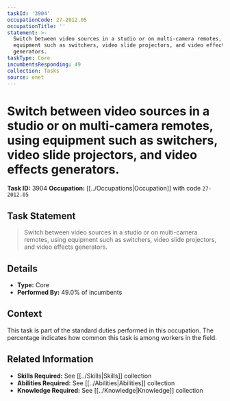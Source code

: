 ```yaml
---
taskId: '3904'
occupationCode: 27-2012.05
occupationTitle: ''
statement: >-
  Switch between video sources in a studio or on multi-camera remotes, using
  equipment such as switchers, video slide projectors, and video effects
  generators.
taskType: Core
incumbentsResponding: 49
collection: Tasks
source: onet
---
```

# Switch between video sources in a studio or on multi-camera remotes, using equipment such as switchers, video slide projectors, and video effects generators.

**Task ID:** 3904
**Occupation:** [[../Occupations|Occupation]] with code `27-2012.05`

## Task Statement

> Switch between video sources in a studio or on multi-camera remotes, using equipment such as switchers, video slide projectors, and video effects generators.

## Details

- **Type:** Core
- **Performed By:** 49.0% of incumbents

## Context

This task is part of the standard duties performed in this occupation. The percentage indicates how common this task is among workers in the field.

## Related Information

- **Skills Required:** See [[../Skills|Skills]] collection
- **Abilities Required:** See [[../Abilities|Abilities]] collection
- **Knowledge Required:** See [[../Knowledge|Knowledge]] collection
